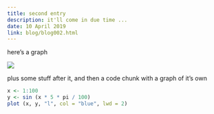 ```yaml
---
title: second entry
description: it'll come in due time ...
date: 10 April 2019
link: blog/blog002.html
---
```


here's a graph

![](../../assets/img/junk.png)

plus some stuff after it, and then a code chunk with a graph of it's own
```r
x <- 1:100
y <- sin (x * 5 * pi / 100)
plot (x, y, "l", col = "blue", lwd = 2)
```

